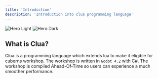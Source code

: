 ```yaml
---
title: 'Introduction'
description: 'Introduction into clua programming language'
---
```


<img
  className="block dark:hidden"
  src="/images/hero-light.svg"
  alt="Hero Light"
/>
<img
  className="hidden dark:block"
  src="/images/hero-dark.svg"
  alt="Hero Dark"
/>

## What is Clua?
Clua is a programming language which extends lua to make it eligible for cuberns workshop. The workshop is written in `Godot 4.2` with C#. The workshop is compiled Ahead-Of-Time so users can experience a much smoother performance. 
